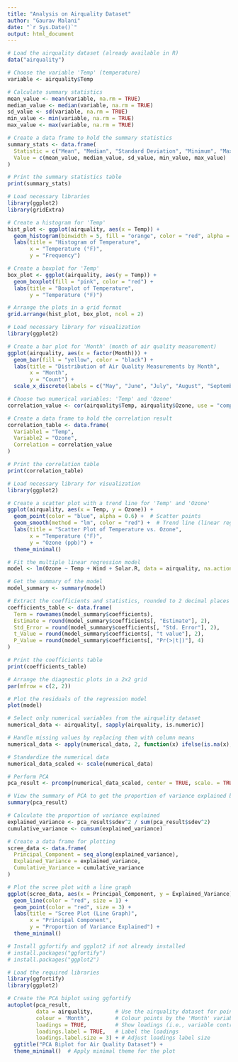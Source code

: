 ```yaml
---
title: "Analysis on Airquality Dataset"
author: "Gaurav Malani"
date: "`r Sys.Date()`"
output: html_document
---
```

```r
# Load the airquality dataset (already available in R)
data("airquality")

# Choose the variable 'Temp' (temperature)
variable <- airquality$Temp

# Calculate summary statistics
mean_value <- mean(variable, na.rm = TRUE)
median_value <- median(variable, na.rm = TRUE)
sd_value <- sd(variable, na.rm = TRUE)
min_value <- min(variable, na.rm = TRUE)
max_value <- max(variable, na.rm = TRUE)

# Create a data frame to hold the summary statistics
summary_stats <- data.frame(
  Statistic = c("Mean", "Median", "Standard Deviation", "Minimum", "Maximum"),
  Value = c(mean_value, median_value, sd_value, min_value, max_value)
)

# Print the summary statistics table
print(summary_stats)
```

```r
# Load necessary libraries
library(ggplot2)
library(gridExtra)

# Create a histogram for 'Temp'
hist_plot <- ggplot(airquality, aes(x = Temp)) +
  geom_histogram(binwidth = 5, fill = "orange", color = "red", alpha = 0.7) +
  labs(title = "Histogram of Temperature", 
       x = "Temperature (°F)", 
       y = "Frequency")

# Create a boxplot for 'Temp'
box_plot <- ggplot(airquality, aes(y = Temp)) +
  geom_boxplot(fill = "pink", color = "red") +
  labs(title = "Boxplot of Temperature", 
       y = "Temperature (°F)")

# Arrange the plots in a grid format
grid.arrange(hist_plot, box_plot, ncol = 2)

```


```r
# Load necessary library for visualization
library(ggplot2)

# Create a bar plot for 'Month' (month of air quality measurement)
ggplot(airquality, aes(x = factor(Month))) +
  geom_bar(fill = "yellow", color = "black") +
  labs(title = "Distribution of Air Quality Measurements by Month", 
       x = "Month", 
       y = "Count") +
  scale_x_discrete(labels = c("May", "June", "July", "August", "September"))
```


```r

# Choose two numerical variables: 'Temp' and 'Ozone'
correlation_value <- cor(airquality$Temp, airquality$Ozone, use = "complete.obs")

# Create a data frame to hold the correlation result
correlation_table <- data.frame(
  Variable1 = "Temp",
  Variable2 = "Ozone",
  Correlation = correlation_value
)

# Print the correlation table
print(correlation_table)
```


```r
# Load necessary library for visualization
library(ggplot2)

# Create a scatter plot with a trend line for 'Temp' and 'Ozone'
ggplot(airquality, aes(x = Temp, y = Ozone)) +
  geom_point(color = "blue", alpha = 0.6) +  # Scatter points
  geom_smooth(method = "lm", color = "red") +  # Trend line (linear regression)
  labs(title = "Scatter Plot of Temperature vs. Ozone",
       x = "Temperature (°F)", 
       y = "Ozone (ppb)") +
  theme_minimal()
```


```r

# Fit the multiple linear regression model
model <- lm(Ozone ~ Temp + Wind + Solar.R, data = airquality, na.action = na.omit)

# Get the summary of the model
model_summary <- summary(model)

# Extract the coefficients and statistics, rounded to 2 decimal places
coefficients_table <- data.frame(
  Term = rownames(model_summary$coefficients),
  Estimate = round(model_summary$coefficients[, "Estimate"], 2),
  Std_Error = round(model_summary$coefficients[, "Std. Error"], 2),
  t_Value = round(model_summary$coefficients[, "t value"], 2),
  P_Value = round(model_summary$coefficients[, "Pr(>|t|)"], 4)
)

# Print the coefficients table
print(coefficients_table)
```


```r

# Arrange the diagnostic plots in a 2x2 grid
par(mfrow = c(2, 2))  

# Plot the residuals of the regression model
plot(model)

```

```r

# Select only numerical variables from the airquality dataset
numerical_data <- airquality[, sapply(airquality, is.numeric)]

# Handle missing values by replacing them with column means
numerical_data <- apply(numerical_data, 2, function(x) ifelse(is.na(x), mean(x, na.rm = TRUE), x))

# Standardize the numerical data
numerical_data_scaled <- scale(numerical_data)

# Perform PCA
pca_result <- prcomp(numerical_data_scaled, center = TRUE, scale. = TRUE)

# View the summary of PCA to get the proportion of variance explained by each component
summary(pca_result)

# Calculate the proportion of variance explained
explained_variance <- pca_result$sdev^2 / sum(pca_result$sdev^2)
cumulative_variance <- cumsum(explained_variance)

# Create a data frame for plotting
scree_data <- data.frame(
  Principal_Component = seq_along(explained_variance),
  Explained_Variance = explained_variance,
  Cumulative_Variance = cumulative_variance
)

# Plot the scree plot with a line graph
ggplot(scree_data, aes(x = Principal_Component, y = Explained_Variance)) +
  geom_line(color = "red", size = 1) +
  geom_point(color = "red", size = 3) +
  labs(title = "Scree Plot (Line Graph)",
       x = "Principal Component",
       y = "Proportion of Variance Explained") +
  theme_minimal()
```


```r
# Install ggfortify and ggplot2 if not already installed
# install.packages("ggfortify")
# install.packages("ggplot2")

# Load the required libraries
library(ggfortify)
library(ggplot2)

# Create the PCA biplot using ggfortify
autoplot(pca_result, 
         data = airquality,       # Use the airquality dataset for points
         colour = 'Month',        # Colour points by the 'Month' variable (categorical)
         loadings = TRUE,         # Show loadings (i.e., variable contributions)
         loadings.label = TRUE,   # Label the loadings
         loadings.label.size = 3) + # Adjust loadings label size
  ggtitle("PCA Biplot for Air Quality Dataset") + 
  theme_minimal()  # Apply minimal theme for the plot


```



